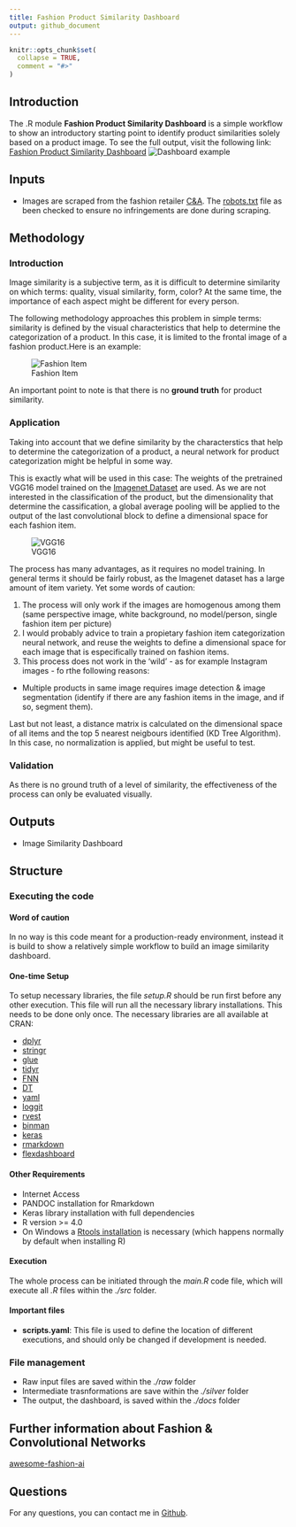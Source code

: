 ```yaml
---
title: Fashion Product Similarity Dashboard
output: github_document
---
```


```r
knitr::opts_chunk$set(
  collapse = TRUE,
  comment = "#>"
)
```


## Introduction
The .R module **Fashion Product Similarity Dashboard** is a simple workflow to show an introductory starting point to identify product similarities solely based on a product image. To see the full output, visit the following link:
[Fashion Product Similarity Dashboard](https://matbmeijer.github.io/fashion_product_similarity_dashboard/)
![Dashboard example](ressources/dashboard_example.png)

## Inputs
- Images are scraped from the fashion retailer [C&A](https://www.c-and-a.com/es/es/shop). The [robots.txt](https://www.c-and-a.com/robots.txt) file as been checked to ensure no infringements are done during scraping.

## Methodology

### Introduction

Image similarity is a subjective term, as it is difficult to determine similarity on which terms: quality, visual similarity, form, color? At the same time, the importance of each aspect might be different for every person.

The following methodology approaches this problem in simple terms: similarity is defined by the visual characteristics that help to determine the categorization of a product. In this case, it is limited to the frontal image of a fashion product.Here is an example:

![Fashion Item](ressources/fashion_item.jpg)

An important point to note is that there is no **ground truth** for product similarity.

### Application

Taking into account that we define similarity by the characterstics that help to determine the categorization of a product, a neural network for product categorization might be helpful in some way.

This is exactly what will be used in this case:
The weights of the pretrained VGG16 model trained on the [Imagenet Dataset](https://www.image-net.org/) are used. As we are not interested in the classification of the product, but the dimensionality that determine the cassification, a global average pooling will be applied to the output of the last convolutional block to define a dimensional space for each fashion item.

![VGG16](ressources/VGG16.png)

The process has many advantages, as it requires no model training. In general terms it should be fairly robust, as the Imagenet dataset has a large amount of item variety. Yet some words of caution:

1. The process will only work if the images are homogenous among them (same perspective image, white background, no model/person, single fashion item per picture)
2. I would probably advice to train a propietary fashion item categorization neural network, and reuse the weights to define a dimensional space for each image that is especifically trained on fashion items.
3. This process does not work in the 'wild' - as for example Instagram images - fo rthe following reasons:
- Multiple products in same image requires image detection & image segmentation (identify if there are any fashion items in the image, and if so, segment them).

Last but not least, a distance matrix is calculated on the dimensional space of all items and the top 5 nearest neigbours identified (KD Tree Algorithm). In this case, no normalization is applied, but might be useful to test.

### Validation
As there is no ground truth of a level of similarity, the effectiveness of the process can only be evaluated visually.

## Outputs
- Image Similarity Dashboard

## Structure

### Executing the code

#### Word of caution
In no way is this code meant for a production-ready environment, instead it is build to show a relatively simple workflow to build an image similarity dashboard.

#### One-time Setup
To setup necessary libraries, the file *setup.R* should be run first before any other execution. This file will run all the necessary library installations. This needs to be done only once. The necessary libraries are all available at CRAN:

- [dplyr](https://cran.r-project.org/web/packages/dplyr/index.html)
- [stringr](https://cran.r-project.org/web/packages/stringr/index.html)
- [glue](https://cran.r-project.org/web/packages/glue/index.html)
- [tidyr](https://cran.r-project.org/web/packages/tidyr/index.html)
- [FNN](https://cran.r-project.org/web/packages/FNN/index.html)
- [DT](https://cran.r-project.org/web/packages/DT/index.html)
- [yaml](https://cran.r-project.org/web/packages/yaml/index.html)
- [loggit](https://cran.r-project.org/web/packages/loggit/index.html)
- [rvest](https://cran.r-project.org/web/packages/rvest/index.html)
- [binman](https://cran.r-project.org/web/packages/binman/index.html)
- [keras](https://cran.r-project.org/web/packages/keras/index.html)
- [rmarkdown](https://cran.r-project.org/web/packages/rmarkdown/index.html)
- [flexdashboard](https://cran.r-project.org/web/packages/flexdashboard/index.html)

#### Other Requirements

- Internet Access
- PANDOC installation for Rmarkdown
- Keras library installation with full dependencies
- R version >= 4.0
- On Windows a [Rtools installation](https://cran.r-project.org/bin/windows/Rtools/) is necessary (which happens normally by default when installing R)

#### Execution
The whole process can be initiated through the *main.R* code file, which will execute all *.R* files within the *./src* folder.


#### Important files
- **scripts.yaml**: This file is used to define the location of different executions, and should only be changed if development is needed.

### File management
- Raw input files are saved within the *./raw* folder
- Intermediate trasnformations are save within the *./silver* folder
- The output, the dashboard, is saved within the *./docs* folder

## Further information about Fashion & Convolutional Networks
[awesome-fashion-ai](https://github.com/ayushidalmia/awesome-fashion-ai)

## Questions
For any questions, you can contact me in [Github](https://github.com/matbmeijer).

